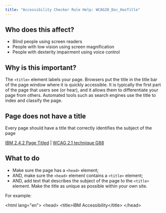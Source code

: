 ```yaml
---
title: "Accessibility Checker Rule Help: WCAG20_Doc_HasTitle"
---
```


<div className="toolHelp">
<Row>
<Column colLg={5} colMd={3} colSm={4} className="toolLeft">

## Who does this affect?

 * Blind people using screen readers
 * People with low vision using screen magnification
 * People with dexterity impairment using voice control

## Why is this important?

The `<title>` element labels your page. Browsers put the title in the title bar of the page window where it is quickly accessible. It is typically the first part of the page that users see (or hear), and it allows them to differentiate your page from others. Automated tools such as search engines use the title to index and classify the page.

</Column>
<Column colLg={11} colMd={5} colSm={4} className="toolMain">

<div id="locLevel"></div>

## Page does not have a title
Every page should have a title that correctly identifies the subject of the page

[IBM 2.4.2 Page Titled](https://www.ibm.com/able/guidelines/ci162/page_titled.html) | [WCAG 2.1 technique G88](https://www.w3.org/WAI/WCAG21/Techniques/general/G88)

<div id="locSnippet"></div>

## What to do

 * Make sure the page has a `<head>` element;
 * AND, make sure the `<head>` element contains a `<title>` element;
 * AND, add text that describes the subject of the page to the `<title>` element. Make the title as unique as possible within your own site.

For example:

<CodeSnippet type="multi" light={true}>&lt;html lang="en"&gt;
&lt;head&gt;
    &lt;title&gt;IBM Accessibility&lt;/title&gt;
&lt;/head&gt;</CodeSnippet>

</Column>
</Row>
</div>
